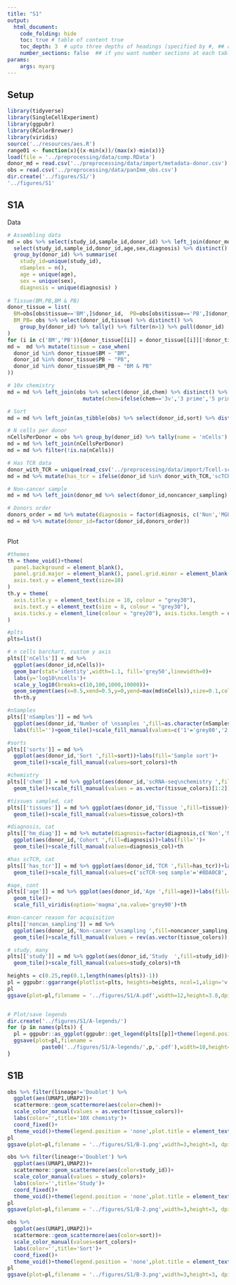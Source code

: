 ```yaml
---
title: "S1"
output:
  html_document:
    code_folding: hide
    toc: true # table of content true
    toc_depth: 3  # upto three depths of headings (specified by #, ## and ###)
    number_sections: false  ## if you want number sections at each table header
params:
    args: myarg
---
```


## Setup

```r

library(tidyverse)
library(SingleCellExperiment)
library(ggpubr)
library(RColorBrewer)
library(viridis)
source('../resources/aes.R')
range01 <- function(x){(x-min(x))/(max(x)-min(x))}
load(file = '../preprocessing/data/comp.RData')
donor_md = read.csv('../preprocessing/data/import/metadata-donor.csv') %>% mutate(diagnosis=cohort)
obs = read.csv('../preprocessing/data/panImm_obs.csv')
dir.create('../figures/S1/')
'../figures/S1'

```

## S1A

Data
```r

# Assembling data
md = obs %>% select(study_id,sample_id,donor_id) %>% left_join(donor_md) %>% 
  select(study_id,sample_id,donor_id,age,sex,diagnosis) %>% distinct() %>% 
  group_by(donor_id) %>% summarise(
    study_id=unique(study_id),
    nSamples = n(),
    age = unique(age),
    sex = unique(sex),
    diagnosis = unique(diagnosis) )
  
# Tissue(BM,PB,BM & PB)
donor_tissue = list(
  BM=obs[obs$tissue=='BM',]$donor_id,  PB=obs[obs$tissue=='PB',]$donor_id,
  BM_PB= obs %>% select(donor_id,tissue) %>% distinct() %>% 
    group_by(donor_id) %>% tally() %>% filter(n>1) %>% pull(donor_id)
)
for (i in c('BM','PB')){donor_tissue[[i]] = donor_tissue[[i]][!donor_tissue[[i]] %in% donor_tissue$BM_PB]}
md =  md %>% mutate(tissue = case_when(
  donor_id %in% donor_tissue$BM ~ "BM",
  donor_id %in% donor_tissue$PB ~ "PB",
  donor_id %in% donor_tissue$BM_PB ~ "BM & PB"
))

# 10x chemistry
md = md %>% left_join(obs %>% select(donor_id,chem) %>% distinct() %>% 
                        mutate(chem=ifelse(chem=='3v','3 prime','5 prime')))

# Sort
md = md %>% left_join(as_tibble(obs) %>% select(donor_id,sort) %>% distinct())

# N cells per donor
nCellsPerDonor = obs %>% group_by(donor_id) %>% tally(name = 'nCells')
md = md %>% left_join(nCellsPerDonor)
md = md %>% filter(!is.na(nCells))

# Has TCR data
donor_with_TCR = unique(read_csv('../preprocessing/data/import/Tcell-scTCR.csv')$donor_id)
md = md %>% mutate(has_tcr = ifelse(donor_id %in% donor_with_TCR,'scTCR-seq sample',NA))

# Non-cancer sample
md = md %>% left_join(donor_md %>% select(donor_id,noncancer_sampling) %>% distinct())

# Donors order
donors_order = md %>% mutate(diagnosis = factor(diagnosis, c('Non','MGUS','SMM','MM'))) %>% arrange(diagnosis) %>% pull(donor_id)
md = md %>% mutate(donor_id=factor(donor_id,donors_order))
  
```

Plot
```r

#themes
th = theme_void()+theme(
  panel.background = element_blank(),
  panel.grid.major = element_blank(), panel.grid.minor = element_blank(),
  axis.text.y = element_text(size=10)
)
th.y = theme(
  axis.title.y = element_text(size = 10, colour = "grey30"),
  axis.text.y = element_text(size = 8, colour = "grey30"),
  axis.ticks.y = element_line(colour = "grey20"), axis.ticks.length = unit(11/2/2, "pt"),
)

#plts
plts=list()

# n cells barchart, custom y axis
plts[['nCells']] = md %>% 
  ggplot(aes(donor_id,nCells))+
  geom_bar(stat='identity',width=1.1, fill='grey50',linewidth=0)+
  labs(y='log10\ncells')+
  scale_y_log10(breaks=c(10,100,1000,10000))+
  geom_segment(aes(x=0.5,xend=0.5,y=0,yend=max(md$nCells)),size=0.1,color='grey20')+
  th+th.y

#nSamples
plts[['nSamples']] = md %>% 
  ggplot(aes(donor_id,'Number of \nsamples ',fill=as.character(nSamples)))+
  labs(fill='')+geom_tile()+scale_fill_manual(values=c('1'='grey80','2'='grey40'))+th

#sorts
plts[['sorts']] = md %>% 
  ggplot(aes(donor_id,'Sort ',fill=sort))+labs(fill='Sample sort')+
  geom_tile()+scale_fill_manual(values=sort_colors)+th

#chemistry
plts[['chem']] = md %>% ggplot(aes(donor_id,'scRNA-seq\nchemistry ',fill=chem))+labs(fill='')+
  geom_tile()+scale_fill_manual(values = as.vector(tissue_colors)[1:2])+th

#tissues sampled, cat
plts[['tissues']] = md %>% ggplot(aes(donor_id,'Tissue ',fill=tissue))+labs(fill='')+
  geom_tile()+scale_fill_manual(values=tissue_colors)+th

#diagnosis, cat
plts[['hm_diag']] = md %>% mutate(diagnosis=factor(diagnosis,c('Non','MGUS','SMM','MM'))) %>% 
  ggplot(aes(donor_id,'Cohort ',fill=diagnosis))+labs(fill='')+
  geom_tile()+scale_fill_manual(values=diagnosis_col)+th

#has scTCR, cat
plts[['has_tcr']] = md %>% ggplot(aes(donor_id,'TCR ',fill=has_tcr))+labs(fill='')+
  geom_tile()+scale_fill_manual(values=c('scTCR-seq sample'='#8DA0CB','FALSE'='grey90'),na.value='grey90')+th

#age, cont
plts[['age']] = md %>% ggplot(aes(donor_id,'Age ',fill=age))+labs(fill='')+
  geom_tile()+
  scale_fill_viridis(option='magma',na.value='grey90')+th

#non-cancer reason for acquisition
plts[['noncan_sampling']] = md %>% 
  ggplot(aes(donor_id,'Non-cancer \nsampling ',fill=noncancer_sampling))+labs(fill='')+
  geom_tile()+scale_fill_manual(values = rev(as.vector(tissue_colors)),na.value='grey90')+th

# study, many
plts[['study']] = md %>% ggplot(aes(donor_id,'Study  ',fill=study_id))+labs(fill='Study of origin')+
  geom_tile()+scale_fill_manual(values=study_colors)+th

heights = c(0.25,rep(0.1,length(names(plts))-1))
pl = ggpubr::ggarrange(plotlist=plts, heights=heights, ncol=1,align='v',common.legend=T,legend='none')
pl
ggsave(plot=pl,filename = '../figures/S1/A.pdf',width=12,height=3.8,dpi="retina")


# Plot/save legends
dir.create('../figures/S1/A-legends/')
for (p in names(plts)) {
  pl = ggpubr::as_ggplot(ggpubr::get_legend(plts[[p]]+theme(legend.position = 'bottom')))
  ggsave(plot=pl,filename =
           paste0('../figures/S1/A-legends/',p,'.pdf'),width=10,height=1,dpi="retina")
}
```

## S1B

```r

obs %>% filter(lineage!='Doublet') %>% 
  ggplot(aes(UMAP1,UMAP2))+
  scattermore::geom_scattermore(aes(color=chem))+
  scale_color_manual(values = as.vector(tissue_colors))+
  labs(color='',title='10X chemisty')+
  coord_fixed()+
  theme_void()+theme(legend.position = 'none',plot.title = element_text(hjust = 0.5, size=12))-> pl
pl
ggsave(plot=pl,filename = '../figures/S1/B-1.png',width=3,height=3, dpi="retina")

obs %>% filter(lineage!='Doublet') %>% 
  ggplot(aes(UMAP1,UMAP2))+
  scattermore::geom_scattermore(aes(color=study_id))+
  scale_color_manual(values = study_colors)+
  labs(color='',title='Study')+
  coord_fixed()+
  theme_void()+theme(legend.position = 'none',plot.title = element_text(hjust = 0.5, size=12))-> pl
pl
ggsave(plot=pl,filename = '../figures/S1/B-2.png',width=3,height=3, dpi="retina")

obs %>% 
  ggplot(aes(UMAP1,UMAP2))+
  scattermore::geom_scattermore(aes(color=sort))+
  scale_color_manual(values=sort_colors)+
  labs(color='',title='Sort')+
  coord_fixed()+
  theme_void()+theme(legend.position = 'none',plot.title = element_text(hjust = 0.5, size=12))-> pl
pl
ggsave(plot=pl,filename = '../figures/S1/B-3.png',width=3,height=3, dpi="retina")

```











































































































